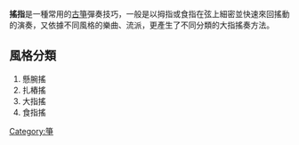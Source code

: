 {{expand|time=2015-04-14T09:13:21+00:00}}
{{unreferenced|time=2015-04-14T09:13:21+00:00}}
'''搖指'''是一種常用的[[古箏|古箏]]彈奏技巧，一般是以拇指或食指在弦上細密並快速來回搖動的演奏，又依據不同風格的樂曲、流派，更產生了不同分類的大指搖奏方法。 

== 風格分類 == 
#懸腕搖
#扎樁搖
#大指搖
#食指搖

[[Category:箏|Category:箏]]